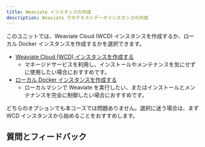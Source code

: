 ```yaml
---
title: Weaviate インスタンスの作成
description: Weaviate でのテキストデータインスタンスの作成
---
```


このユニットでは、Weaviate Cloud (WCD) インスタンスを作成するか、ローカル Docker インスタンスを作成するかを選択できます。

- [Weaviate Cloud (WCD) インスタンスを作成する](./10_create_wcs.mdx)
    - マネージドサービスを利用し、インストールやメンテナンスを気にせずに使用したい場合におすすめです。
- [ローカル Docker インスタンスを作成する](./20_create_docker.mdx)
    - ローカルマシンで Weaviate を実行したい、またはインストールとメンテナンスを完全に制御したい場合におすすめです。

どちらのオプションでも本コースでは問題ありません。選択に迷う場合は、まず WCD インスタンスから始めることをおすすめします。

## 質問とフィードバック


<DocsFeedback/>